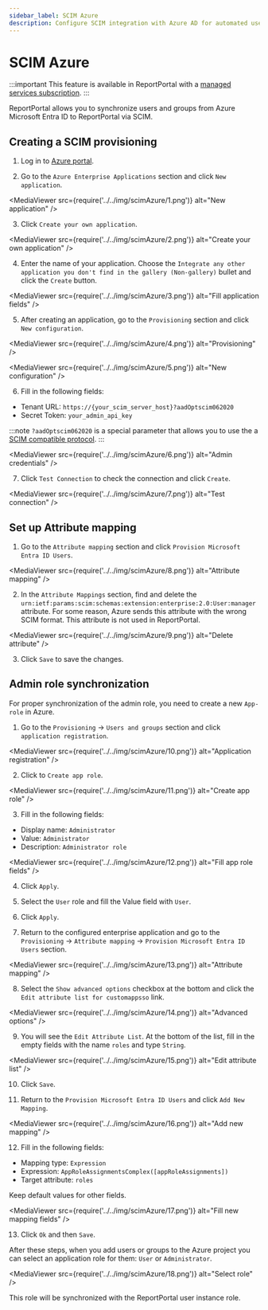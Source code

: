 ```yaml
---
sidebar_label: SCIM Azure
description: Configure SCIM integration with Azure AD for automated user provisioning in ReportPortal test automation reporting tools.
---
```


# SCIM Azure

:::important
This feature is available in ReportPortal with a [managed services subscription](https://reportportal.io/pricing/on-premises).
:::

ReportPortal allows you to synchronize users and groups from Azure Microsoft Entra ID
to ReportPortal via SCIM.

## Creating a SCIM provisioning

1. Log in to [Azure portal](https://portal.azure.com).

2. Go to the `Azure Enterprise Applications` section and click `New application`.

 <MediaViewer src={require('../../img/scimAzure/1.png')} alt="New application" />

3. Click `Create your own application`.

<MediaViewer src={require('../../img/scimAzure/2.png')} alt="Create your own application" />

4. Enter the name of your application. 
Choose the `Integrate any other application you don't find in the gallery (Non-gallery)` bullet
and click the `Create` button.

<MediaViewer src={require('../../img/scimAzure/3.png')} alt="Fill application fields" />

5. After creating an application, go to the `Provisioning` section and click `New configuration`.

<MediaViewer src={require('../../img/scimAzure/4.png')} alt="Provisioning" />

<MediaViewer src={require('../../img/scimAzure/5.png')} alt="New configuration" />

6. Fill in the following fields:
  - Tenant URL: `https://{your_scim_server_host}?aadOptscim062020`
  - Secret Token: `your_admin_api_key`

:::note
`?aadOptscim062020` is a special parameter that allows you to use the a [SCIM compatible protocol](https://learn.microsoft.com/en-us/entra/identity/app-provisioning/application-provisioning-config-problem-scim-compatibility#flags-to-alter-the-scim-behavior).
:::

<MediaViewer src={require('../../img/scimAzure/6.png')} alt="Admin credentials" />

7. Click `Test Connection` to check the connection and click `Create`.

<MediaViewer src={require('../../img/scimAzure/7.png')} alt="Test connection" />

## Set up Attribute mapping

1. Go to the `Attribute mapping` section and click `Provision Microsoft Entra ID Users`.

<MediaViewer src={require('../../img/scimAzure/8.png')} alt="Attribute mapping" />

2. In the `Attribute Mappings` section, find and delete the `urn:ietf:params:scim:schemas:extension:enterprise:2.0:User:manager` attribute.
For some reason, Azure sends this attribute with the wrong SCIM format. This attribute is not used in ReportPortal.

<MediaViewer src={require('../../img/scimAzure/9.png')} alt="Delete attribute" />

3. Click `Save` to save the changes.

## Admin role synchronization

For proper synchronization of the admin role, you need to create a new `App-role` in Azure.

1. Go to the `Provisioning` -> `Users and groups` section and click `application registration`.

<MediaViewer src={require('../../img/scimAzure/10.png')} alt="Application registration" />

2. Click to `Create app role`.

<MediaViewer src={require('../../img/scimAzure/11.png')} alt="Create app role" />

3. Fill in the following fields:
  - Display name: `Administrator`
  - Value: `Administrator`
  - Description: `Administrator role`

<MediaViewer src={require('../../img/scimAzure/12.png')} alt="Fill app role fields" />

4. Click `Apply`.

5. Select the `User` role and fill the Value field with `User`.

6. Click `Apply`.

7. Return to the configured enterprise application and go to the `Provisioning` -> `Attribute mapping` -> `Provision Microsoft Entra ID Users` section.

<MediaViewer src={require('../../img/scimAzure/13.png')} alt="Attribute mapping" />

8. Select the `Show advanced options` checkbox at the bottom and click the `Edit attribute list for customappsso` link.

<MediaViewer src={require('../../img/scimAzure/14.png')} alt="Advanced options" />

9. You will see the `Edit Attribute List`. At the bottom of the list, fill in the empty fields with the name `roles` and type `String`.

<MediaViewer src={require('../../img/scimAzure/15.png')} alt="Edit attribute list" />

10. Click `Save`.

11. Return to the `Provision Microsoft Entra ID Users` and click `Add New Mapping`.

<MediaViewer src={require('../../img/scimAzure/16.png')} alt="Add new mapping" />

12. Fill in the following fields:
  - Mapping type: `Expression`
  - Expression: `AppRoleAssignmentsComplex([appRoleAssignments])`
  - Target attribute: `roles`

  Keep default values for other fields.

<MediaViewer src={require('../../img/scimAzure/17.png')} alt="Fill new mapping fields" />

13. Click `Ok` and then `Save`.

After these steps, when you add users or groups to the Azure project you can select
an application role for them: `User` or `Administrator`.

<MediaViewer src={require('../../img/scimAzure/18.png')} alt="Select role" />

This role will be synchronized with the ReportPortal user instance role.
